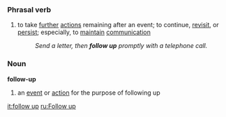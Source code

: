 ===Phrasal verb===
#to take [[further]] [[action]]s remaining after an event; to continue, [[revisit]], or [[persist]]; especially, to [[maintain]] [[communication]]
#:''Send a letter, then '''follow up''' promptly with a telephone call.''

===Noun===
'''follow-up'''
#an [[event]] or [[action]] for the purpose of following up

[[it:follow up]]
[[ru:Follow up]]